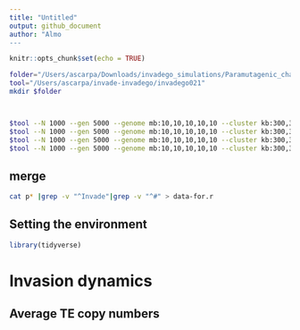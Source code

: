 ```yaml
---
title: "Untitled"
output: github_document
author: "Almo
---
```


```r
knitr::opts_chunk$set(echo = TRUE)
```

```bash
folder="/Users/ascarpa/Downloads/invadego_simulations/Paramutagenic_chain_reaction/Invasion_clusters"
tool="/Users/ascarpa/invade-invadego/invadego021"
mkdir $folder



$tool --N 1000 --gen 5000 --genome mb:10,10,10,10,10 --cluster kb:300,300,300,300,300 --rr 4,4,4,4,4 --rep 100 --steps 20 -u 0.1 --basepop 100 --sampleid p00 > $folder/p0 &
$tool --N 1000 --gen 5000 --genome mb:10,10,10,10,10 --cluster kb:300,300,300,300,300 --rr 4,4,4,4,4 --rep 100 --steps 20 -u 0.1 --basepop 100 --paramutation 100:1 --sampleid p50 > $folder/p1 &
$tool --N 1000 --gen 5000 --genome mb:10,10,10,10,10 --cluster kb:300,300,300,300,300 --rr 4,4,4,4,4 --rep 100 --steps 20 -u 0.1 --basepop 100 --paramutation 10:0 --sampleid p10 > $folder/p10 &
$tool --N 1000 --gen 5000 --genome mb:10,10,10,10,10 --cluster kb:300,300,300,300,300 --rr 4,4,4,4,4 --rep 100 --steps 20 -u 0.1 --basepop 100 --paramutation 1:0 --sampleid p100 > $folder/p100
```
## merge

```bash
cat p* |grep -v "^Invade"|grep -v "^#" > data-for.r
```

## Setting the environment
``` r
library(tidyverse)
```

# Invasion dynamics

## Average TE copy numbers

